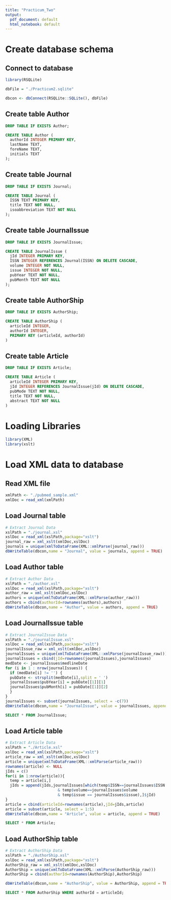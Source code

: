 ```yaml
---
title: "Practicum_Two"
output:
  pdf_document: default
  html_notebook: default
---
```

# Create database schema
## Connect to database
```r
library(RSQLite)

dbFile = "./Practicum2.sqlite"

dbcon <- dbConnect(RSQLite::SQLite(), dbFile)
```

## Create table Author
```sql
DROP TABLE IF EXISTS Author;
```

```sql
CREATE TABLE Author (
  authorId INTEGER PRIMARY KEY,
  lastName TEXT,
  foreName TEXT,
  initials TEXT
);
```

## Create table Journal
```sql
DROP TABLE IF EXISTS Journal;
```

```sql
CREATE TABLE Journal (
  ISSN TEXT PRIMARY KEY,
  title TEXT NOT NULL,
  isoabbreviation TEXT NOT NULL
);
```

## Create table JournalIssue
```sql
DROP TABLE IF EXISTS JournalIssue;
```

```sql
CREATE TABLE JournalIssue (
  jId INTEGER PRIMARY KEY,
  ISSN INTEGER REFERENCES Journal(ISSN) ON DELETE CASCADE,
  volume INTEGER NOT NULL,
  issue INTEGER NOT NULL,
  pubYear TEXT NOT NULL,
  pubMonth TEXT NOT NULL
);
```

## Create table AuthorShip
```sql
DROP TABLE IF EXISTS AuthorShip;
```

```sql
CREATE TABLE AuthorShip (
  articleId INTEGER,
  authorId INTEGER,
  PRIMARY KEY (articleId, authorId)
)
```

## Create table Article
```sql
DROP TABLE IF EXISTS Article;
```

```sql
CREATE TABLE Article (
  articleId INTEGER PRIMARY KEY,
  jId INTEGER REFERENCES JournalIssue(jId) ON DELETE CASCADE,
  pubMode TEXT NOT NULL,
  title TEXT NOT NULL,
  abstract TEXT NOT NULL
)
```


# Loading Libraries

```r
library(XML)
library(xslt)
```

# Load XML data to database
## Read XML file
```r
xmlPath <- "./pubmed_sample.xml"
xmlDoc = read_xml(xmlPath)
```

## Load Journal table
```r
# Extract Journal Data
xslPath = "./journal.xsl"
xslDoc = read_xml(xslPath,package="xslt")
journal_raw = xml_xslt(xmlDoc,xslDoc)
journals = unique(xmlToDataFrame(XML::xmlParse(journal_raw)))
dbWriteTable(dbcon,name = "Journal", value = journals, append = TRUE)
```

## Load Author table
```r
# Extract Author Data
xslPath = "./author.xsl"
xslDoc = read_xml(xslPath,package="xslt")
author_raw = xml_xslt(xmlDoc,xslDoc)
authors = unique(xmlToDataFrame(XML::xmlParse(author_raw)))
authors = cbind(authorId=rownames(authors),authors)
dbWriteTable(dbcon,name = "Author", value = authors, append = TRUE)
```

## Load JournalIssue table
```r
# Extract JournalIssue Data
xslPath = "./journalIssue.xsl"
xslDoc = read_xml(xslPath,package="xslt")
journalIssue_raw = xml_xslt(xmlDoc,xslDoc)
journalIssues = unique(xmlToDataFrame(XML::xmlParse(journalIssue_raw)))
journalIssues = cbind(jId=rownames(journalIssues),journalIssues)
medDate <- journalIssues$medlineDate
for (i in 1 : nrow(journalIssues)) {
  if (medDate[i] != '') {
  pubDate <- strsplit(medDate[i],split = ' ')
  journalIssues$pubYear[i] = pubDate[[1]][1]
  journalIssues$pubMonth[i] = pubDate[[1]][2]
  }
}
journalIssues <- subset(journalIssues, select = -c(7))
dbWriteTable(dbcon,name = "JournalIssue", value = journalIssues, append = TRUE)
```

```sql
SELECT * FROM JournalIssue;
```

## Load Article table
```r
# Extract Article Data
xslPath = "./Article.xsl"
xslDoc = read_xml(xslPath,package="xslt")
article_raw = xml_xslt(xmlDoc,xslDoc)
article = unique(xmlToDataFrame(XML::xmlParse(article_raw)))
rownames(article) <- NULL
jIds = c()
for(i in 1:nrow(article)){
  temp = article[i,]
  jIds = append(jIds,journalIssues[which(temp$ISSN==journalIssues$ISSN
                       & temp$volume==journalIssues$volume
                       & temp$issue == journalIssues$issue),]$jId)
}
article = cbind(articleId=rownames(article),jId=jIds,article)
article = subset(article, select = 1:5)
dbWriteTable(dbcon,name = "Article", value = article, append = TRUE)
```

```sql
SELECT * FROM Article;
```


## Load AuthorShip table
```r
# Extract AuthorShip Data
xslPath = "./AuthorShip.xsl"
xslDoc = read_xml(xslPath,package="xslt")
AuthorShip_raw = xml_xslt(xmlDoc,xslDoc)
AuthorShip = unique(xmlToDataFrame(XML::xmlParse(AuthorShip_raw)))
AuthorShip = cbind(authorId=rownames(AuthorShip),AuthorShip)

dbWriteTable(dbcon,name = "AuthorShip", value = AuthorShip, append = TRUE)
```

```sql
SELECT * FROM AuthorShip WHERE authorId = articleId;
```
